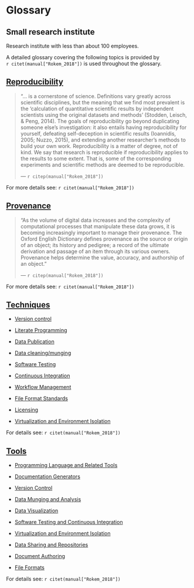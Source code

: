 # Glossary {#glossary}

## Small research institute {#small-institute}

Research institute with less than about 100 employees. 


A detailed glossary covering the following topics is provided by  
`r citet(manual["Rokem_2018"])` is used throughout the glossary. 

## [Reproducibility](https://www.practicereproducibleresearch.org/core-chapters/7-glossary.html#reproducibility)

> "... is a cornerstone of science. Definitions vary greatly across 
scientific disciplines, but the meaning that we find most prevalent is the 
'calculation of quantitative scientific results by independent scientists using 
the original datasets and methods' (Stodden, Leisch, & Peng, 2014). The goals of 
reproducibility go beyond duplicating someone else’s investigation: it also 
entails having reproducibility for yourself, defeating self-deception in 
scientific results (Ioannidis, 2005; Nuzzo, 2015), and extending another 
researcher’s methods to build your own work. Reproducibility is a matter of 
degree, not of kind. We say that research is reproducible if reproducibility 
applies to the results to some extent. That is, some of the corresponding 
experiments and scientific methods are deemed to be reproducible.
>
> --- `r citep(manual["Rokem_2018"])`

For more details see: `r citet(manual["Rokem_2018"])`

## [Provenance](https://www.practicereproducibleresearch.org/core-chapters/7-glossary.html#provenence)

> "As the volume of digital data increases and the complexity of computational 
processes that manipulate these data grows, it is becoming increasingly 
important to manage their provenance. The Oxford English Dictionary defines 
provenance as the source or origin of an object; its history and pedigree; 
a record of the ultimate derivation and passage of an item through its various 
owners. Provenance helps determine the value, accuracy, and authorship of an object."
>
> --- `r citep(manual["Rokem_2018"])`

For more details see: `r citet(manual["Rokem_2018"])`

## [Techniques](https://www.practicereproducibleresearch.org/core-chapters/7-glossary.html#techniques)

- [Version control](https://www.practicereproducibleresearch.org/core-chapters/7-glossary.html#version-control)
    
- [Literate Programming](https://www.practicereproducibleresearch.org/core-chapters/7-glossary.html#literate-programming)
    
- [Data Publication](https://www.practicereproducibleresearch.org/core-chapters/7-glossary.html#data-publication)
    
- [Data cleaning/munging](https://www.practicereproducibleresearch.org/core-chapters/7-glossary.html#munging)
    
- [Software Testing](https://www.practicereproducibleresearch.org/core-chapters/7-glossary.html#software-testing)
    
- [Continuous Integration](https://www.practicereproducibleresearch.org/core-chapters/7-glossary.html#continuous-integration)
    
- [Workflow Management](https://www.practicereproducibleresearch.org/core-chapters/7-glossary.html#workflow-management)
    
- [File Format Standards](https://www.practicereproducibleresearch.org/core-chapters/7-glossary.html#file-format-standards)
    
- [Licensing](https://www.practicereproducibleresearch.org/core-chapters/7-glossary.html#licensing)
    
- [Virtualization and Environment Isolation](https://www.practicereproducibleresearch.org/core-chapters/7-glossary.html#virtualization-and-environment isolation)

For details see: `r citet(manual["Rokem_2018"])`
    
## [Tools](https://www.practicereproducibleresearch.org/core-chapters/7-glossary.html#tools)

- [Programming Language and Related Tools](https://www.practicereproducibleresearch.org/core-chapters/7-glossary.html#programming-language-and-related-tools)
    
- [Documentation Generators](https://www.practicereproducibleresearch.org/core-chapters/7-glossary.html#documentation-generators)
    
- [Version Control](https://www.practicereproducibleresearch.org/core-chapters/7-glossary.html#documentation-generators)
    
- [Data Munging and Analysis](https://www.practicereproducibleresearch.org/core-chapters/7-glossary.html#data-munging-and-analysis)
    
    
- [Data Visualization](https://www.practicereproducibleresearch.org/core-chapters/7-glossary.html#data-visualization)
    
    
- [Software Testing and Continuous Integration](https://www.practicereproducibleresearch.org/core-chapters/7-glossary.html#software-testing-and-continuous-integration)
    
- [Virtualization and Environment Isolation](https://www.practicereproducibleresearch.org/core-chapters/7-glossary.html#software-testing-and-continuous-integration)
    
- [Data Sharing and Repositories](https://www.practicereproducibleresearch.org/core-chapters/7-glossary.html#data-sharing-and-repositories)
    
    
- [Document Authoring](https://www.practicereproducibleresearch.org/core-chapters/7-glossary.html#document-authoring)
    
- [File Formats](https://www.practicereproducibleresearch.org/core-chapters/7-glossary.html#document-authoring)

For details see: `r citet(manual["Rokem_2018"])`


